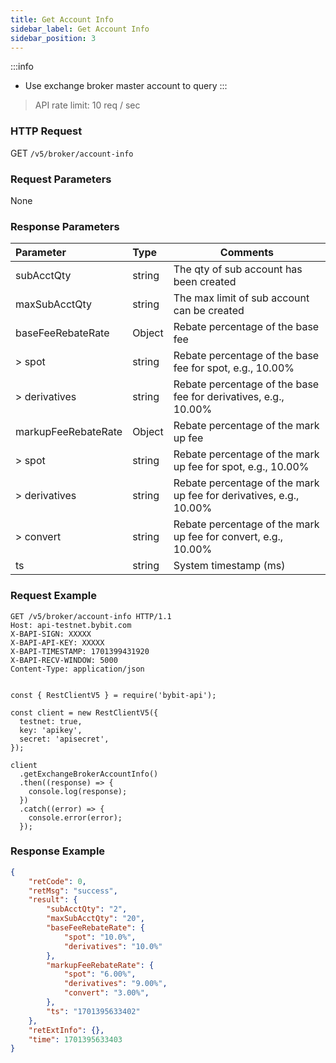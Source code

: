 ```yaml
---
title: Get Account Info
sidebar_label: Get Account Info
sidebar_position: 3
---
```

:::info
* Use exchange broker master account to query
:::

> API rate limit: 10 req / sec

### HTTP Request
GET `/v5/broker/account-info`

### Request Parameters
None

### Response Parameters
| Parameter | Type | Comments|
|:----- |:-----|----- |
|subAcctQty |string |The qty of sub account has been created |
|maxSubAcctQty |string |The max limit of sub account can be created|
|baseFeeRebateRate |Object |Rebate percentage of the base fee|
|> spot |string |Rebate percentage of the base fee for spot, e.g., 10.00% |
|> derivatives |string |Rebate percentage of the base fee for derivatives, e.g., 10.00%|
|markupFeeRebateRate |Object |Rebate percentage of the mark up fee|
|> spot |string |Rebate percentage of the mark up fee for spot, e.g., 10.00% |
|> derivatives |string |Rebate percentage of the mark up fee for derivatives, e.g., 10.00%|
|> convert |string |Rebate percentage of the mark up fee for convert, e.g., 10.00%|
|ts |string |System timestamp (ms) |

### Request Example

<Tabs groupId="programming-languages">
<TabItem value="http" label="HTTP">

```http
GET /v5/broker/account-info HTTP/1.1
Host: api-testnet.bybit.com
X-BAPI-SIGN: XXXXX
X-BAPI-API-KEY: XXXXX
X-BAPI-TIMESTAMP: 1701399431920
X-BAPI-RECV-WINDOW: 5000
Content-Type: application/json
```

</TabItem>
<TabItem value="python" label="Python">

```python

```

</TabItem>

<TabItem value="Node" label="Node.js">

```n4js
const { RestClientV5 } = require('bybit-api');

const client = new RestClientV5({
  testnet: true,
  key: 'apikey',
  secret: 'apisecret',
});

client
  .getExchangeBrokerAccountInfo()
  .then((response) => {
    console.log(response);
  })
  .catch((error) => {
    console.error(error);
  });
```

</TabItem>
</Tabs>

### Response Example

```json
{
    "retCode": 0,
    "retMsg": "success",
    "result": {
        "subAcctQty": "2",
        "maxSubAcctQty": "20",
        "baseFeeRebateRate": {
            "spot": "10.0%",
            "derivatives": "10.0%"
        },
        "markupFeeRebateRate": {
            "spot": "6.00%",
            "derivatives": "9.00%",
            "convert": "3.00%",
        },
        "ts": "1701395633402"
    },
    "retExtInfo": {},
    "time": 1701395633403
}
```
